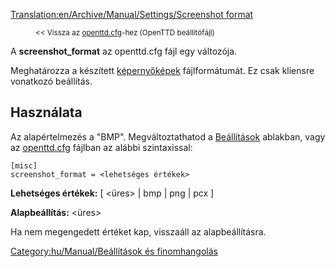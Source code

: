 [[Translation:en/Archive/Manual/Settings/Screenshot format]]

:<small><< Vissza az [[hu/Archive/Manual/Settings/Openttd.cfg|openttd.cfg]]-hez (OpenTTD beállítófájl)</small>


A '''screenshot_format''' az openttd.cfg fájl egy változója.

Meghatározza a készített [[hu/Képernyőkép|képernyőképek]] fájlformátumát. Ez csak kliensre vonatkozó beállítás.

==Használata==

Az alapértelmezés a "BMP". Megváltoztathatod a [[hu/Manual/Beállítások|Beállítások]] ablakban, vagy az [[hu/Openttd.cfg|openttd.cfg]] fájlban az alábbi szintaxissal:

<pre>
[misc]
screenshot_format = <lehetséges értékek>
</pre>

'''Lehetséges értékek:''' [ <üres> | bmp | png | pcx ]

'''Alapbeállítás:''' <üres>

Ha nem megengedett értéket kap, visszaáll az alapbeállításra.

[[Category:hu/Manual/Beállítások és finomhangolás]]
